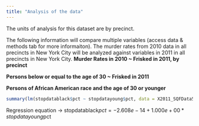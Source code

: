 ```yaml
---
title: "Analysis of the data"
---
```


The units of analysis for this dataset are by precinct. 

The following information will compare multiple variables (access data & methods tab for more informaiton). The murder rates from 2010 data in all precincts in New York City will be analyzed against variables in 2011 in all precincts in New York City. 
**Murder Rates in 2010 ~ Frisked in 2011, by precinct** 

**Persons below or equal to the age of 30 ~ Frisked in 2011** 

**Persons of African American race and the age of 30 or younger** 

```r
summary(lm(stopdatablack$pct ~ stopdatayoung$pct, data = X2011_SQFData522))
``` 

Regression equation -> stopdatablack$pct = -2.608e-14 + 1.000e+00*stopdatayoung$pct




